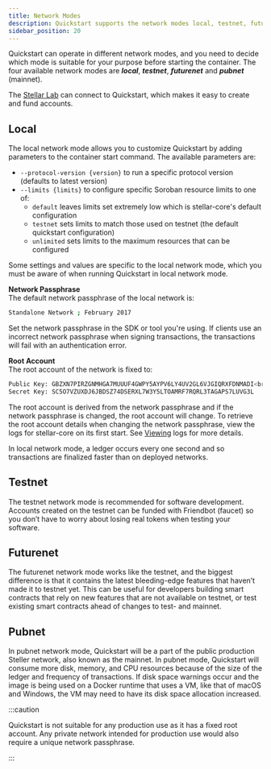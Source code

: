 ```yaml
---
title: Network Modes
description: Quickstart supports the network modes local, testnet, futurenet and pubnet
sidebar_position: 20
---
```


Quickstart can operate in different network modes, and you need to decide which mode is suitable for your purpose before starting the container. The four available network modes are ***local***, ***testnet***, ***futurenet*** and ***pubnet*** (mainnet).  

The [Stellar Lab](https://lab.stellar.org) can connect to Quickstart, which makes it easy to create and fund accounts.

## Local
The local network mode allows you to customize Quickstart by adding parameters to the container start command. The available parameters are:

* `--protocol-version {version}` to run a specific protocol version (defaults to latest version)
* `--limits {limits}` to configure specific Soroban resource limits to one of:
    * `default` leaves limits set extremely low which is stellar-core's default configuration
    * `testnet` sets limits to match those used on testnet (the default quickstart configuration)
    * `unlimited` sets limits to the maximum resources that can be configured

Some settings and values are specific to the local network mode, which you must be aware of when running Quickstart in local network mode.

**Network Passphrase**<br />
The default network passphrase of the local network is: 

```sh
Standalone Network ; February 2017 
```

Set the network passphrase in the SDK or tool you're using. If clients use an incorrect network passphrase when signing transactions, the transactions will fail with an authentication error.

**Root Account**<br />
The root account of the network is fixed to: 

```sh
Public Key: GBZXN7PIRZGNMHGA7MUUUF4GWPY5AYPV6LY4UV2GL6VJGIQRXFDNMADI<br />
Secret Key: SC5O7VZUXDJ6JBDSZ74DSERXL7W3Y5LTOAMRF7RQRL3TAGAPS7LUVG3L 
```

The root account is derived from the network passphrase and if the network passphrase is changed, the root account will change. To retrieve the root account details when changing the network passphrase, view the logs for stellar-core on its first start. See [Viewing](https://github.com/stellar/quickstart?tab=readme-ov-file#viewing-logs) logs for more details. 

In local network mode, a ledger occurs every one second and so transactions are finalized faster than on deployed networks. 

## Testnet
The testnet network mode is recommended for software development. Accounts created on the testnet can be funded with Friendbot (faucet) so you don’t have to worry about losing real tokens when testing your software. 

## Futurenet
The futurenet network mode works like the testnet, and the biggest difference is that it contains the latest bleeding-edge features that haven’t made it to testnet yet. This can be useful for developers building smart contracts that rely on new features that are not available on testnet, or test existing smart contracts ahead of changes to test- and mainnet.

## Pubnet
In pubnet network mode, Quickstart will be a part of the public production Steller network, also known as the mainnet. In pubnet mode, Quickstart will consume more disk, memory, and CPU resources because of the size of the ledger and frequency of transactions. If disk space warnings occur and the image is being used on a Docker runtime that uses a VM, like that of macOS and Windows, the VM may need to have its disk space allocation increased. 

:::caution

Quickstart is not suitable for any production use as it has a fixed root account. Any private network intended for production use would also require a unique network passphrase.

:::
